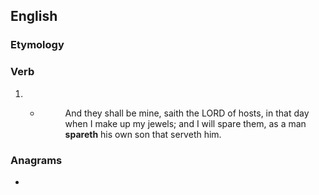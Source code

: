 ==English==

===Etymology===
{{suffix|en|spare|eth}}

===Verb===
{{head|en|verb form}}

# {{en-archaic third-person singular of|spare}}
#* {{RQ:Authorized Version|Malachi|3|17}}
#*: And they shall be mine, saith the LORD of hosts, in that day when I make up my jewels; and I will spare them, as a man '''spareth''' his own son that serveth him.

===Anagrams===
* {{anagrams|en|Tharpes|pathers|tephras|threaps}}